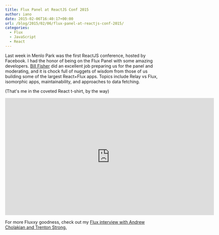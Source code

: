 ```yaml
---
title: Flux Panel at ReactJS Conf 2015
author: iano
date: 2015-02-06T16:40:17+00:00
url: /blog/2015/02/06/flux-panel-at-reactjs-conf-2015/
categories:
  - Flux
  - JavaScript
  - React
---
```


Last week in Menlo Park was the first ReactJS conference, hosted by Facebook. I had the honor of being on the Flux Panel with some amazing developers. [Bill Fisher][1] did an excellent job preparing us for the panel and moderating, and it is chock full of nuggets of wisdom from those of us building some of the largest React+Flux apps. Topics include Relay vs Flux, isomorphic apps, maintainability, and approaches to data fetching.<!-- more -->

(That's me in the coveted React t-shirt, by the way)

<iframe
  width="680"
  height="382"
  src="https://www.youtube.com/embed/LTj4O7WJJ98"
  frameborder="0"
  allow="accelerometer; autoplay; encrypted-media; gyroscope; picture-in-picture"
  allowfullscreen></iframe>

For more Fluxxy goodness, check out my [Flux interview with Andrew Cholakian and Trenton Strong.][2]

[1]: https://twitter.com/fisherwebdev
[2]: http://ianobermiller.com/blog/2014/09/15/react-and-flux-interview/ 'React and Flux Interview'
